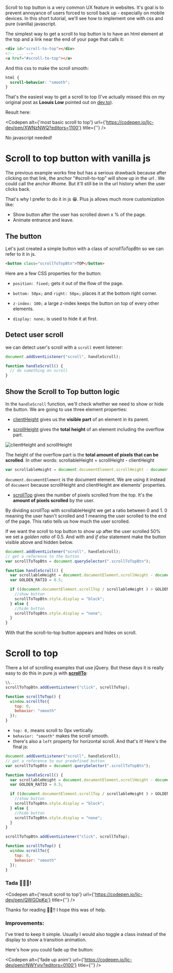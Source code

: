 
Scroll to top button is a very common UX feature in websites. It's goal is to prevent annoyance of users forced to scroll back up - especially on mobile devices. In this short tutorial, we'll see how to implement one with css and pure (vanilla) javascript.

The simplest way to get a scroll to top button is to have an html element at the top and a link near the end of your page that calls it:

```html
<div id="scroll-to-top"></div>
<!-- ... -->
<a href="#scroll-to-top"></a>
```

And this css to make the scroll smooth:

```css
html {
  scroll-behavior: "smooth";
}
```

That's the easiest way to get a scroll to top (I've actually missed this on my original post as **Loouis Low** pointed out on [dev.to](https://dev.to/ljcdev/scroll-to-top-button-in-vanilla-js-beginners-2nc)).

Result here:

<Codepen alt={'most basic scroll to top'} url={'https://codepen.io/ljc-dev/pen/XWNzNWQ?editors=1100'} title={''} />

No javascript needed!

# Scroll to top button with vanilla js

The previous example works fine but has a serious drawback because after clicking on that link, the anchor "#scroll-to-top" will show up in the url . We could call the anchor #home. But it'll still be in the url history when the user clicks back.

That's why I prefer to do it in js 😁. Plus js allows much more customization like:

- Show button after the user has scrolled down x % of the page.
- Animate entrance and leave.

## The button

Let's just created a simple button with a class of *scrollToTopBtn* so we can refer to it in js.

```html
<button class="scrollToTopBtn">TOP</button>
```

Here are a few CSS properties for the button:

-  `position: fixed;` gets it out of the flow of the page. 

-  `bottom: 50px;` and `right: 50px;` places it at the bottom right corner.
 
-  `z-index: 100;` a large z-index keeps the button on top of every other elements.

-  `display: none;` is used to hide it at first.

## Detect user scroll

we can detect user's scroll with a `scroll` event listener:

```js
document.addEventListener("scroll", handleScroll);

function handleScroll() {
  // do something on scroll
}
```

## Show the Scroll to Top button logic

In the `handleScroll` function, we'll check whether we need to show or hide the button. We are going to use three element properties: 

- [clientHeight](https://developer.mozilla.org/en-US/docs/Web/API/Element/clientHeight) gives us the **visible part** of an element in its parent.

- [scrollHeight](https://developer.mozilla.org/en-US/docs/Web/API/Element/scrollHeight) gives the **total height** of an element including the overflow part.

![clientHeight and scrollHeight](/images/blog/scroll-to-top-button-for-beginners/0.png)

The height of the overflow part is the **total amount of pixels that can be scrolled**. In other words: scrollableHeight = scrollHeight - clientHeight

```js
var scrollableHeight = document.documentElement.scrollHeight - document.documentElement.clientHeight;
```

`document.documentElement` is the document element. We are using it instead of `document` because scrollHeight and clientHeight are elements' properties.

- [scrollTop](https://developer.mozilla.org/en-US/docs/Web/API/Element/scrollTop) gives the number of pixels scrolled from the top. It's the **amount of pixels scrolled** by the user.

By dividing scrollTop with scrollableHeight we get a ratio between 0 and 1. 0 meaning the user hasn't scrolled and 1 meaning the user scrolled to the end of the page. This ratio tells us how much the user scrolled.

If we want the scroll to top button to show up after the user scrolled 50% we set a *golden ratio* of 0.5. And with and *if else* statement make the button visible above and hidden below.

```js
document.addEventListener("scroll", handleScroll);
// get a reference to the button
var scrollToTopBtn = document.querySelector(".scrollToTopBtn");

function handleScroll() {
  var scrollableHeight = document.documentElement.scrollHeight - document.documentElement.clientHeight;
  var GOLDEN_RATIO = 0.5;

  if ((document.documentElement.scrollTop / scrollableHeight ) > GOLDEN_RATIO) {
    //show button
    scrollToTopBtn.style.display = "block";
  } else {
    //hide button
    scrollToTopBtn.style.display = "none";
  }
}
```

With that the scroll-to-top button appears and hides on scroll.

# Scroll to top

There a lot of scrolling examples that use jQuery. But these days it is really easy to do this in pure js with [**scrollTo**](https://developer.mozilla.org/en-US/docs/Web/API/Window/scrollTo):

```js
\\...
scrollToTopBtn.addEventListener("click", scrollToTop);

function scrollToTop() {
  window.scrollTo({
    top: 0,
    behavior: "smooth"
  });
}
```
- `top: 0,` means scroll to 0px vertically.
- `behavior: "smooth"` makes the scroll smooth.
- there's also a `left` property for horizontal scroll.
And that's it! Here's the final js:  

```javascript
document.addEventListener("scroll", handleScroll);
// get a reference to our predefined button
var scrollToTopBtn = document.querySelector(".scrollToTopBtn");

function handleScroll() {
  var scrollableHeight = document.documentElement.scrollHeight - document.documentElement.clientHeight;
  var GOLDEN_RATIO = 0.5;

  if ((document.documentElement.scrollTop / scrollableHeight ) > GOLDEN_RATIO) {
    //show button
    scrollToTopBtn.style.display = "block";
  } else {
    //hide button
    scrollToTopBtn.style.display = "none";
  }
}

scrollToTopBtn.addEventListener("click", scrollToTop);

function scrollToTop() {
  window.scrollTo({
    top: 0,
    behavior: "smooth"
  });
}
```

### Tada 🎉🎉🎉!

<Codepen alt={'result scroll to top'} url={'https://codepen.io/ljc-dev/pen/QWGOpKp'} title={''} />

Thanks for reading 🥰🥰!! I hope this was of help.

### Improvements:

I've tried to keep it simple. Usually I would also toggle a class instead of the display to show a transition animation.

Here's how you could fade up the button:

<Codepen alt={'fade up anim'} url={'https://codepen.io/ljc-dev/pen/rNWYyjv?editors=0100'} title={''} />
